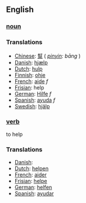 ==English==
===[[noun]]===

===Translations===

*[[Chinese]]: [[幫]] ( ''[[pinyin]]: bāng'' )
*[[Danish]]: [[hjælp]]
*[[Dutch]]: [[hulp]]
*[[Finnish]]: [[ohje]]
*[[French]]: [[aide]] ''f''
*[[Frisian]]: help
*[[German]]: [[Hilfe]] ''f''
*[[Spanish]]: [[ayuda]] ''f''
*[[Swedish]]: [[hjälp]]

===[[verb]]===

to help

===Translations===

*[[Danish]]: [[]]
*[[Dutch]]: [[helpen]]
*[[French]]: [[aider]]
*[[Frisian]]: [[helpe]]
*[[German]]: [[helfen]]
*[[Spanish]]: [[ayudar]]